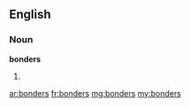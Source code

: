 ==English==

===Noun===
'''bonders'''

# {{plural of|[[bonder]]}}

[[ar:bonders]]
[[fr:bonders]]
[[mg:bonders]]
[[my:bonders]]